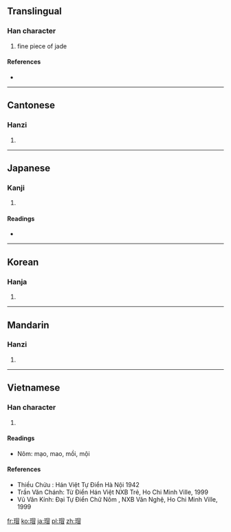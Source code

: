 ==Translingual==

===Han character===
{{Han char|rn=96|rad=玉|as=09|sn=13|four=1616<sub>0</sub>|canj=一土日月山 (MGABU)}}

# fine piece of jade

====References====
* {{Han ref|kx=0736.150|dkj=21096|dj=1147.180|hdz=21126.050|uh=7441|ud=29761|bh=B7E8|bd=47080}}

----

==Cantonese==

===Hanzi===
{{yue-hanzi|jyut=|y=mou6}}

# {{defn|Cantonese|sort=玉09}}

----

==Japanese==

===Kanji===
{{ja-kanji|grade=|rs=玉09}}

# {{defn|Japanese|sort=玉09}}

====Readings====
* {{ja-readings|on=[[ぼう]] (bō), [[もう]] (mō), [[まい]] (mai)|kun=}}

----

==Korean==

===Hanja===
{{ko-hanja|hangeul=모|eumhun=|rv=mo|mr=mo|y=mo}}

# {{defn|Korean|sort=玉09}}

----

==Mandarin==

===Hanzi===
{{cmn-hanzi|pin=[[mào]] ([[mao4]])|wg=mao<sup>4</sup>}}

# {{defn|Mandarin|sort=玉09}}

----

==Vietnamese==

===Han character===
{{vi-hantu|mạo, mội|rs=玉09}}

# {{defn|Vietnamese|sort=玉09}}
====Readings====
* Nôm: mạo, mao, mồi, mội

====References====
*Thiều Chửu : Hán Việt Tự Điển  Hà Nội 1942
*Trần Văn Chánh: Từ Điển Hán Việt NXB Trẻ, Ho Chi Minh Ville, 1999
*Vũ Văn Kính: Đại Tự Điển Chữ Nôm , NXB Văn Nghệ, Ho Chi Minh Ville, 1999

[[fr:瑁]]
[[ko:瑁]]
[[ja:瑁]]
[[pl:瑁]]
[[zh:瑁]]